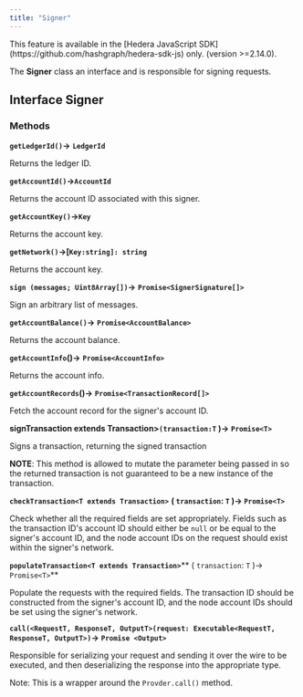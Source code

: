 ---
title: "Signer"
---


<Info>
This feature is available in the [Hedera JavaScript SDK](https://github.com/hashgraph/hedera-sdk-js) only. (version >=2.14.0).
</Info>

The **Signer** class an interface and is responsible for signing requests.

## Interface Signer

### **Methods**

**`getLedgerId()`->** **`LedgerId`**

Returns the ledger ID.

**`getAccountId()`->`AccountId`**

Returns the account ID associated with this signer.

**`getAccountKey()`->`Key`**

Returns the account key.

**`getNetwork()`->[`Key:string]: string`**

Returns the account key.

**`sign (messages; Uint8Array[])`->** **`Promise<SignerSignature[]>`**

Sign an arbitrary list of messages.

**`getAccountBalance()`->** **`Promise<AccountBalance>`**

Returns the account balance.

**`getAccountInfo`()->** **`Promise<AccountInfo>`**

Returns the account info.

**`getAccountRecords`()->** **`Promise<TransactionRecord[]>`**

Fetch the account record for the signer's account ID.

**signTransaction extends Transaction>`(transaction:T` )->** **`Promise<T>`**

Signs a transaction, returning the signed transaction

**NOTE**: This method is allowed to mutate the parameter being passed in so the returned transaction is not guaranteed to be a new instance of the transaction.

**`checkTransaction<T extends Transaction>`** **( `transaction`: `T` )-> `Promise<T>`**

Check whether all the required fields are set appropriately. Fields such as the transaction ID's account ID should either be `null` or be equal to the signer's account ID, and the node account IDs on the request should exist within the signer's network.

**`populateTransaction<T extends Transaction>`**** ( `transaction`: `T` )-> `Promise<T>`**

Populate the requests with the required fields. The transaction ID should be constructed from the signer's account ID, and the node account IDs should be set using the signer's network.

**`call(<RequestT, ResponseT, OutputT>(request: Executable<RequestT, ResponseT, OutputT>)`->** **`Promise <Output>`**

Responsible for serializing your request and sending it over the wire to be executed, and then deserializing the response into the appropriate type.

Note: This is a wrapper around the `Provder.call()` method.
